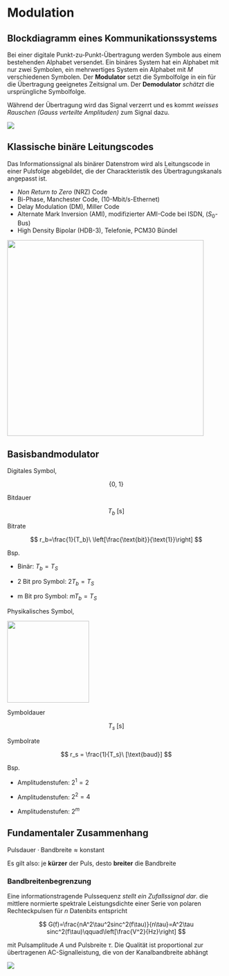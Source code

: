 # Modulation

## Blockdiagramm eines Kommunikationssystems

Bei einer digitale Punkt-zu-Punkt-Übertragung werden Symbole aus einem bestehenden Alphabet versendet. Ein binäres System hat ein Alphabet mit nur zwei Symbolen, ein mehrwertiges System ein Alphabet mit $M$ verschiedenen Symbolen. Der **Modulator** setzt die Symbolfolge in ein für die Übertragung geeignetes Zeitsignal um. Der **Demodulator** *schätzt* die ursprüngliche Symbolfolge.

Während der Übertragung wird das Signal verzerrt und es kommt *weisses Rauschen* *(Gauss verteilte Amplituden)* zum Signal dazu.

![](images/05_SchemaUebertrager.png)

## Klassische binäre Leitungscodes

Das Informationssignal als binärer Datenstrom wird als Leitungscode in einer Pulsfolge abgebildet, die der Charackteristik des Übertragungskanals angepasst ist.

-   *Non Return to Zero* (NRZ) Code
-   Bi-Phase, Manchester Code, (10-Mbit/s-Ethernet)
-   Delay Modulation (DM), Miller Code
-   Alternate Mark Inversion (AMI), modifizierter AMI-Code bei ISDN, ($S_0$-Bus)
-   High Density Bipolar (HDB-3), Telefonie, PCM30 Bündel

![](images/04_Signalverlaufe_einiger_Leitungscodes.png){fig-align="center" width="12cm"}

## Basisbandmodulator

`\begin{multicols}{2}`{=latex}

Digitales Symbol, `\textcolor{NavyBlue}{Zahl}`{=latex}

$$
\{0,\ 1\}
$$

Bitdauer

$$
T_b\ [\text{s}]
$$

Bitrate

$$
r_b=\frac{1}{T_b}\ \left[\frac{\text{bit}}{\text{1}}\right]
$$

Bsp.

-   Binär: $T_b=T_S$

-   2 Bit pro Symbol: $2T_b=T_S$

-   m Bit pro Symbol: $mT_b=T_S$

\columnbreak

Physikalisches Symbol, `\textcolor{NavyBlue}{Puls}`{=latex}

![](images/05_basisbandmodulator_puls.png){width="5cm"}

Symboldauer

$$
T_s\ [\text{s}]
$$

Symbolrate

$$
r_s = \frac{1}{T_s}\ [\text{baud}]
$$

Bsp.

-   Amplitudenstufen: $2^1=2$

-   Amplitudenstufen: $2^2=4$

-   Amplitudenstufen: $2^m$

`\end{multicols}`{=latex}

::: callout-note
## Fundamentaler Zusammenhang

$\text{Pulsdauer}\cdot\text{Bandbreite}\approx\text{konstant}$

Es gilt also: je **kürzer** der Puls, desto **breiter** die Bandbreite
:::

### Bandbreitenbegrenzung

Eine informationstragende Pulssequenz *stellt ein Zufallssignal dar*. die mittlere normierte spektrale Leistungsdichte einer Serie von polaren Rechteckpulsen für $n$ Datenbits entspricht

$$
G(f)=\frac{nA^2\tau^2sinc^2(f\tau)}{n\tau}=A^2\tau sinc^2(f\tau)\qquad\left[\frac{V^2}{Hz}\right]
$$

mit Pulsamplitude $A$ und Pulsbreite $\tau$. Die Qualität ist proportional zur übertragenen AC-Signalleistung, die von der Kanalbandbreite abhängt

![](images/05_Kanalbandbreitenbegrenzung.png)